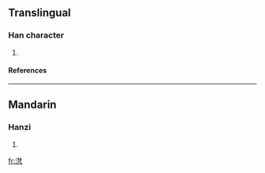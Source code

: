 ==Translingual==
===Han character===
{{Han char|rn=85|rad=水|as=11|sn=14|four=3411<sub>7</sub>|canj=水木木弓 (EDDN)}}
# {{defn|Han|sort=水11}}
====References====
{{Han ref|kx=0644.150|dkj=18096|dj=1052.010|hdz=31716.070|uh=6EFC|ud=28412|bh=E2B3|bd=58035}}

----
==Mandarin==
===Hanzi===
{{cmn-hanzi|pin=[[fàn]] (fan4)|wg=fan<sup>4</sup>}}
# {{defn|Mandarin}}

[[fr:滼]]